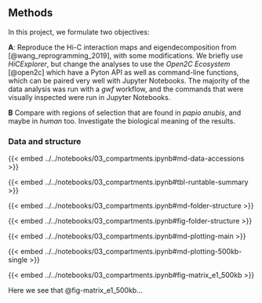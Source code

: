 ## Methods

In this project, we formulate two objectives: 

**A**: Reproduce the Hi-C interaction maps and eigendecomposition from [@wang_reprogramming_2019], with some modifications. We briefly use *HiCExplorer*, but change the analyses to use the *Open2C Ecosystem* [@open2c] which have a Pyton API as well as command-line functions, which can be paired very well with Jupyter Notebooks. The majority of the data analysis was run with a *gwf* workflow, and the commands that were visually inspected were run in Jupyter Notebooks. 

**B** Compare with regions of selection that are found in *papio anubis*, and maybe in *human* too. Investigate the biological meaning of the results. 

### Data and structure

{{< embed ../../notebooks/03_compartments.ipynb#md-data-accessions >}}

{{< embed ../../notebooks/03_compartments.ipynb#tbl-runtable-summary >}}

{{< embed ../../notebooks/03_compartments.ipynb#md-folder-structure >}}

{{< embed ../../notebooks/03_compartments.ipynb#fig-folder-structure >}}    

{{< embed ../../notebooks/03_compartments.ipynb#md-plotting-main >}} 

{{< embed ../../notebooks/03_compartments.ipynb#md-plotting-500kb-single >}} 

{{< embed ../../notebooks/03_compartments.ipynb#fig-matrix_e1_500kb >}} 

Here we see that @fig-matrix_e1_500kb...
